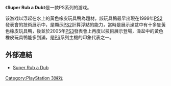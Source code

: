 {{Expand |time=2010-03-06T12:27:29+00:00 }}
《'''Super Rub a Dub'''》是一款PS系列的游戏。

该游戏以浮起在水上的黃色橡皮玩具鴨為題材，該玩具鴨最早出現在1999年[[PS2|PS2]]發表會的技術展示中，是顯示[[PS2|PS2]]計算浮點的能力，當時是展示澡盆中有十多隻黃色橡皮玩具鴨，後並於2005年[[PS3|PS3]]發表會上再度以技術展示登場，澡盆中的黃色橡皮玩具鴨能多到滿，是[[PlayStation|PS]]系列主機的印象代表之一。

== 外部連結 ==
*[http://gnn.gamer.com.tw/6/26606.html Super Rub a Dub]{{Wayback|url=http://gnn.gamer.com.tw/6/26606.html |date=20070513213954 }}
{{CVG-stub}}
[[Category:PlayStation_3游戏|Category:PlayStation 3游戏]]